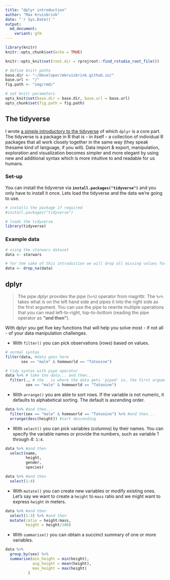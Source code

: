 ```yaml
---
title: "dplyr introduction"
author: "Max Kruisbrink"
date: "`r Sys.Date()`"
output: 
  md_document:
    variant: gfm
---
```


```r
library(knitr)
knitr::opts_chunk$set(echo = TRUE)

knitr::opts_knit$set(root.dir = rprojroot::find_rstudio_root_file())

# define knitr paths
base.dir <- "~/Developer/mkruisbrink.github.io/"
base.url <- "/"
fig.path <- "img/rmd/"

# set knitr parameters
opts_knit$set(base.dir = base.dir, base.url = base.url)
opts_chunk$set(fig.path = fig.path) 
```

## The tidyverse

I wrote [a simple introductory to the tidyverse]({% post_url 2022-08-11-tidyverse-introduction %}) of which `dplyr` is a core part.
The tidyverse is a package in R that is - in itself - a collection of individual R packages that all work closely together in the same way (they speak thesame kind of language, if you will). Data import & export, manipulation, exploration and visualization becomes simpler and more elegant by using new and additional syntax which is more intuitive to and readable for us humans.

### Set-up

You can install the tidyverse via **`install.packages("tidyverse")`** and you only have to install it once. Lets load the tidyverse and the data we're going to use.

```r

# installs the package if required
#install.packages("tidyverse")

# loads the tidyverse
library(tidyverse)

```

### Example data

```r

# using the starwars dataset
data <- starwars

# for the sake of this introduction we will drop all missing values for now
data <- drop_na(data)

```

## dplyr

>
The pipe
dplyr provides the pipe (`%>%`) operator from magrittr. The `%>%` takes what is on the left hand side and pipes it into the right side as the first argument. You can use the pipe to rewrite multiple operations that you can read left-to-right, top-to-bottom (reading the pipe operator as __“and then”__).

With dplyr you get five key functions that will help you solve most - if not all - of your data manipulation challenges. 

* With `filter()` you can pick observations (rows) based on values.

```r
# normal syntax
filter(data, #data goes here
       sex == "male" & homeworld == "Tatooine") 

# tidy syntax with pipe operator
data %>% # take the data... and then...
  filter(., # the . is where the data gets 'piped' in, the first argument. You can omit this part!
         sex == "male" & homeworld == "Tatooine") 
```

* With `arrange()` you are able to sort rows. If the variable is not numeric, it defaults to alphabetical sorting. The default is ascending order.

```r
data %>% #and then...
  filter(sex == "male" & homeworld == "Tatooine") %>% #and then...
  arrange(desc(height)) #sort descending
```


* With `select()` you can pick variables (columns) by their names. You can specify the variable names or provide the numbers, such as variable 1 through 4: `1:4`. 

```r
data %>% #and then
  select(name, 
         height, 
         gender, 
         species)
```

```r
data %>% #and then
  select(1:4)
```

* With `mutate()` you can create new variables or modify existing ones. Let's say we want to create a `height` to `mass` ratio and we might want to express `height` in meters.

```r
data %>% #and then
  select(1:3) %>% #and then
  mutate(ratio = height/mass,
         height = height/100)
```

* With `summarise()` you can obtain a succinct summary of one or more variables. 

```r
data %>% 
  group_by(sex) %>% 
  summarise(min_height = min(height),
            avg_height = mean(height),
            max_height = max(height)
          )
```

